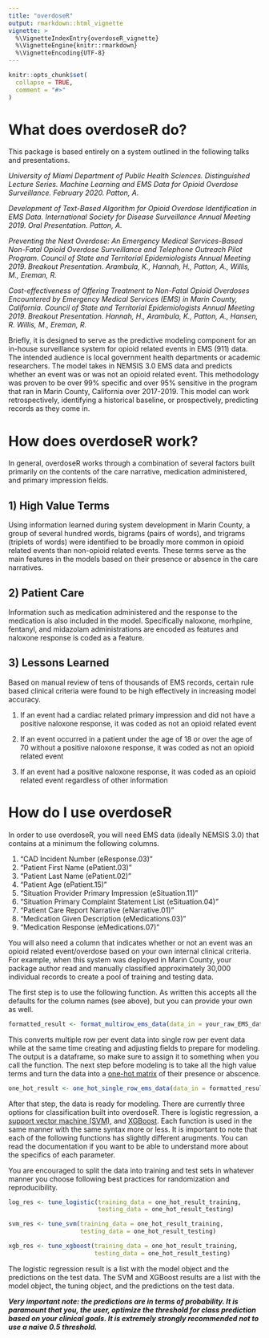 ```yaml
---
title: "overdoseR"
output: rmarkdown::html_vignette
vignette: >
  %\VignetteIndexEntry{overdoseR_vignette}
  %\VignetteEngine{knitr::rmarkdown}
  %\VignetteEncoding{UTF-8}
---
```


```r
knitr::opts_chunk$set(
  collapse = TRUE,
  comment = "#>"
)
```

# What does overdoseR do?

This package is based entirely on a system outlined in the following talks and presentations.

*University of Miami Department of Public Health Sciences. Distinguished Lecture Series. Machine Learning and EMS Data for Opioid Overdose Surveillance. February 2020. Patton, A.*

*Development of Text-Based Algorithm for Opioid Overdose Identification in EMS Data. International Society for Disease Surveillance Annual Meeting 2019. Oral Presentation. Patton, A.*

*Preventing the Next Overdose: An Emergency Medical Services-Based Non-Fatal Opioid Overdose Surveillance and Telephone Outreach Pilot Program. Council of State and Territorial Epidemiologists Annual Meeting 2019. Breakout Presentation. Arambula, K., Hannah, H., Patton, A., Willis, M., Ereman, R.*

*Cost-effectiveness of Offering Treatment to Non-Fatal Opioid Overdoses Encountered by Emergency Medical Services (EMS) in Marin County, California. Council of State and Territorial Epidemiologists Annual Meeting 2019. Breakout Presentation. Hannah, H., Arambula, K., Patton, A., Hansen, R. Willis, M., Ereman, R.*

Briefly, it is designed to serve as the predictive modeling component for an in-house surveillance system for opioid related events in EMS (911) data. The intended audience is local government health departments or academic researchers. The model takes in NEMSIS 3.0 EMS data and predicts whether an event was or was not an opioid related event. This methodology was proven to be over 99% specific and over 95% sensitive in the program that ran in Marin County, California over 2017-2019. This model can work retrospectively, identifying a historical baseline, or prospectively, predicting records as they come in. 

# How does overdoseR work?

In general, overdoseR works through a combination of several factors built primarily on the contents of the care narrative, medication administered, and primary impression fields. 

## 1) High Value Terms 

Using information learned during system development in Marin County, a group of several hundred words, bigrams (pairs of words), and trigrams (triplets of words) were identified to be broadly more common in opioid related events than non-opioid related events. These terms serve as the main features in the models based on their presence or absence in the care narratives.

## 2) Patient Care

Information such as medication administered and the response to the medication is also included in the model. Specifically naloxone, morhpine, fentanyl, and midazolam administrations are encoded as features and naloxone response is coded as a feature.

## 3) Lessons Learned

Based on manual review of tens of thousands of EMS records, certain rule based clinical criteria were found to be high effectively in increasing model accuracy. 

1. If an event had a cardiac related primary impression and did not have a positive naloxone response, it was coded as not an opioid related event

1.	If an event occurred in a patient under the age of 18 or over the age of 70 without a positive naloxone response, it was coded as not an opioid related event

1.	If an event had a positive naloxone response, it was coded as an opioid related event regardless of other information

# How do I use overdoseR

In order to use overdoseR, you will need EMS data (ideally NEMSIS 3.0) that contains at a minimum the following columns.

1. "CAD Incident Number (eResponse.03)"
1. "Patient First Name (ePatient.03)"
1. "Patient Last Name (ePatient.02)"
1. "Patient Age (ePatient.15)"
1. "Situation Provider Primary Impression (eSituation.11)"
1. "Situation Primary Complaint Statement List (eSituation.04)"
1. "Patient Care Report Narrative (eNarrative.01)"
1. "Medication Given Description (eMedications.03)"
1. "Medication Response (eMedications.07)"

You will also need a column that indicates whether or not an event was an opioid related event/overdose based on your own internal clinical criteria. For example, when this system was deployed in Marin County, your package author read and manually classified approximately 30,000 individual records to create a pool of training and testing data.

The first step is to use the following function. As written this accepts all the defaults for the column names (see above), but you can provide your own as well.

```r
formatted_result <- format_multirow_ems_data(data_in = your_raw_EMS_data)
```

This converts multiple row per event data into single row per event data while at the same time creating and adjusting fields to prepare for modeling. The output is a dataframe, so make sure to assign it to something when you call the function. The next step before modeling is to take all the high value terms and turn the data into a [one-hot matrix](https://hackernoon.com/what-is-one-hot-encoding-why-and-when-do-you-have-to-use-it-e3c6186d008f) of their presence or abscence.

```r
one_hot_result <- one_hot_single_row_ems_data(data_in = formatted_result)
```

After that step, the data is ready for modeling. There are currently three options for classification built into overdoseR. There is logistic regression, a [support vector machine (SVM)](https://en.wikipedia.org/wiki/Support_vector_machine), and [XGBoost](https://xgboost.ai/about). Each function is used in the same manner with the same syntax more or less. It is important to note that each of the following functions has slightly different arugments. You can read the documentation if you want to be able to understand more about the specifics of each parameter.

You are encouraged to split the data into training and test sets in whatever manner you choose following best practices for randomization and reproducibility. 

```r
log_res <- tune_logistic(training_data = one_hot_result_training,
                         testing_data = one_hot_result_testing)

svm_res <- tune_svm(training_data = one_hot_result_training,
                    testing_data = one_hot_result_testing)

xgb_res <- tune_xgboost(training_data = one_hot_result_training,
                        testing_data = one_hot_result_testing)
```

The logistic regression result is a list with the model object and the predictions on the test data. The SVM and XGBoost results are a list with the model object, the tuning object, and the predictions on the test data. 

***Very important note: the predictions are in terms of probability. It is paramount that you, the user, optimize the threshold for class prediction based on your clinical goals. It is extremely strongly recommended not to use a naive 0.5 threshold. ***
